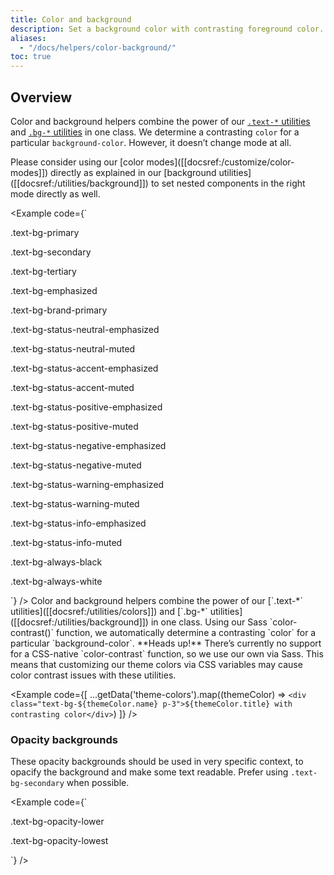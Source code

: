 ```yaml
---
title: Color and background
description: Set a background color with contrasting foreground color.
aliases:
  - "/docs/helpers/color-background/"
toc: true
---
```



## Overview

Color and background helpers combine the power of our [`.text-*` utilities]([[docsref:/utilities/colors]]) and [`.bg-*` utilities]([[docsref:/utilities/background]]) in one class. We determine a contrasting `color` for a particular `background-color`. However, it doesn’t change mode at all.

<Callout type="info">
Please consider using our [color modes]([[docsref:/customize/color-modes]]) directly as explained in our [background utilities]([[docsref:/utilities/background]]) to set nested components in the right mode directly as well.
</Callout>

<Example code={`<p class="text-bg-primary p-lg fw-bold">.text-bg-primary</p>
  <p class="text-bg-secondary p-lg fw-bold">.text-bg-secondary</p>
  <p class="text-bg-tertiary p-lg fw-bold">.text-bg-tertiary</p>
  <p class="text-bg-emphasized p-lg fw-bold">.text-bg-emphasized</p>
  <p class="text-bg-brand-primary p-lg fw-bold">.text-bg-brand-primary</p>
  <p class="text-bg-status-neutral-emphasized p-lg fw-bold">.text-bg-status-neutral-emphasized</p>
  <p class="text-bg-status-neutral-muted p-lg fw-bold">.text-bg-status-neutral-muted</p>
  <p class="text-bg-status-accent-emphasized p-lg fw-bold">.text-bg-status-accent-emphasized</p>
  <p class="text-bg-status-accent-muted p-lg fw-bold">.text-bg-status-accent-muted</p>
  <p class="text-bg-status-positive-emphasized p-lg fw-bold">.text-bg-status-positive-emphasized</p>
  <p class="text-bg-status-positive-muted p-lg fw-bold">.text-bg-status-positive-muted</p>
  <p class="text-bg-status-negative-emphasized p-lg fw-bold">.text-bg-status-negative-emphasized</p>
  <p class="text-bg-status-negative-muted p-lg fw-bold">.text-bg-status-negative-muted</p>
  <p class="text-bg-status-warning-emphasized p-lg fw-bold">.text-bg-status-warning-emphasized</p>
  <p class="text-bg-status-warning-muted p-lg fw-bold">.text-bg-status-warning-muted</p>
  <p class="text-bg-status-info-emphasized p-lg fw-bold">.text-bg-status-info-emphasized</p>
  <p class="text-bg-status-info-muted p-lg fw-bold">.text-bg-status-info-muted</p>
  <p class="text-bg-always-black p-lg fw-bold">.text-bg-always-black</p>
  <p class="text-bg-always-white p-lg fw-bold">.text-bg-always-white</p>`} />

<Callout type="info" name="warning-color-assistive-technologies" />

<BootstrapCompatibility>
Color and background helpers combine the power of our [`.text-*` utilities]([[docsref:/utilities/colors]]) and [`.bg-*` utilities]([[docsref:/utilities/background]]) in one class. Using our Sass `color-contrast()` function, we automatically determine a contrasting `color` for a particular `background-color`.

<Callout type="warning">
**Heads up!** There’s currently no support for a CSS-native `color-contrast` function, so we use our own via Sass. This means that customizing our theme colors via CSS variables may cause color contrast issues with these utilities.
</Callout>

<Example code={[
  ...getData('theme-colors').map((themeColor) => `<div class="text-bg-${themeColor.name} p-3">${themeColor.title} with contrasting color</div>`)
]} />
</BootstrapCompatibility>

### Opacity backgrounds

These opacity backgrounds should be used in very specific context, to opacify the background and make some text readable. Prefer using `.text-bg-secondary` when possible.

<Example code={`<p class="text-bg-opacity-lower p-lg fw-bold">.text-bg-opacity-lower</p>
  <p class="text-bg-opacity-lowest p-lg fw-bold">.text-bg-opacity-lowest</p>`} />
